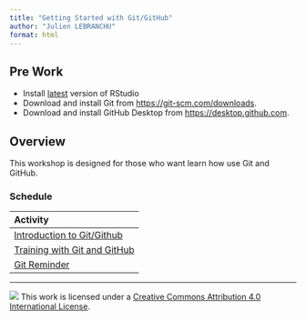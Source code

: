 ```yaml
---
title: "Getting Started with Git/GitHub"
author: "Julien LEBRANCHU"
format: html
---
```


:::{.callout-tip}

## Pre Work

- Install [latest](https://www.rstudio.com/products/rstudio/download/#download) version of RStudio
- Download and install Git from <https://git-scm.com/downloads>.
- Download and install GitHub Desktop from <https://desktop.github.com>.

:::


## Overview

This workshop is designed for those who want learn how use Git and GitHub.

### Schedule

| Activity                                              |
|:------------------------------------------------------|
| [Introduction to Git/Github](materials/git-github-intro.html) |
| [Training with Git and GitHub ](materials/git-training.html) |
| [Git Reminder](materials/git-reminder.html) |

------------------------------------------------------------------------

![](https://i.creativecommons.org/l/by/4.0/88x31.png) This work is
licensed under a [Creative Commons Attribution 4.0 International
License](https://creativecommons.org/licenses/by/4.0/).